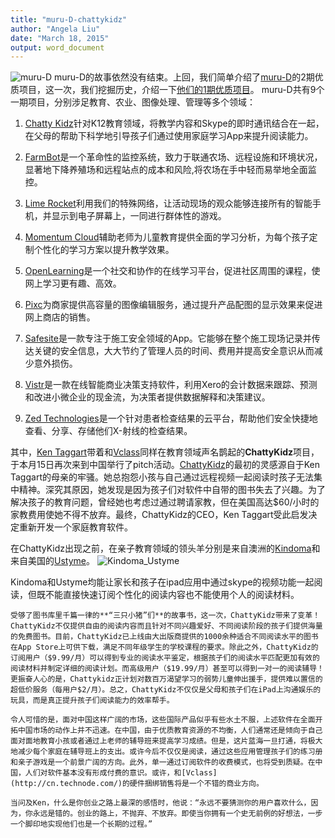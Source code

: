 ```yaml
---
title: "muru-D-chattykidz"
author: "Angela Liu"
date: "March 18, 2015"
output: word_document
---
```

![muru-D](https://muru-d.com/media/backgrounds/MuruD1i.jpg)
    muru-D的故事依然没有结束。上回，我们简单介绍了[muru-D](https://muru-d.com/)的2期优质项目，这一次，我们挖掘历史，介绍一下[他们的1期优质项目](http://www.startupdaily.net/2014/08/live-muru-d-demo-evening-startupaus/)。
muru-D共有9个一期项目，分别涉足教育、农业、图像处理、管理等多个领域：

1. [Chatty Kidz](www.chattykidz.com)针对K12教育领域，将教学内容和Skype的即时通讯结合在一起，在父母的帮助下科学地引导孩子们通过使用家庭学习App来提升阅读能力。

2. [FarmBot](www.farmbot.com.au)是一个革命性的监控系统，致力于联通农场、远程设施和环境状况，显著地下降养殖场和远程站点的成本和风险,将农场在手中轻而易举地全面监控。

3. [Lime Rocket](limerocket.com)利用我们的特殊网络，让活动现场的观众能够连接所有的智能手机，并显示到电子屏幕上，一同进行群体性的游戏。

4. [Momentum Cloud](www.momentumcloud.com)辅助老师为儿童教育提供全面的学习分析，为每个孩子定制个性化的学习方案以提升教学效果。

5. [OpenLearning](www.openlearning.com)是一个社交和协作的在线学习平台，促进社区周围的课程，使网上学习更有趣、高效。

6. [Pixc](www.pixcphotos.com)为商家提供高容量的图像编辑服务，通过提升产品配图的显示效果来促进网上商店的销售。

7. [Safesite](www.safesiteapp.com)是一款专注于施工安全领域的App。它能够在整个施工现场记录并传达关键的安全信息，大大节约了管理人员的时间、费用并提高安全意识从而减少意外损伤。

8. [Vistr](https://www.vistr.co)是一款在线智能商业决策支持软件，利用Xero的会计数据来跟踪、预测和改进小微企业的现金流，为决策者提供数据解释和决策建议。

9. [Zed Technologies](www.zedtechnologies.com.au)是一个针对患者检查结果的云平台，帮助他们安全快捷地查看、分享、存储他们X-射线的检查结果。

  其中，[Ken Taggart](http://www.linkedin.com/company/chatty-kidz)带着和[Vclass](http://www.vclass.com.au/)同样在教育领域声名鹊起的**ChattyKidz**项目，于本月15日再次来到中国举行了pitch活动。[ChattyKidz](www.chattykidz.com)的最初的灵感源自于Ken Taggart的母亲的牢骚。她总抱怨小孩与自己通过远程视频一起阅读时孩子无法集中精神。深究其原因，她发现是因为孩子们对软件中自带的图书失去了兴趣。为了解决孩子的教育问题，曾经她也考虑过通过聘请家教，但在美国高达$60/小时的家教费用使她不得不放弃。最终，ChattyKidz的CEO，Ken Taggart受此启发决定重新开发一个家庭教育软件。
  
  在ChattyKidz出现之前，在亲子教育领域的领头羊分别是来自澳洲的[Kindoma](http://kindoma.com/)和来自美国的[Ustyme](http://www.ustyme.com/index.html)。
  ![Kindoma_Ustyme](https://raw.githubusercontent.com/harryprince/Blog/master/muru-D/muru-D-ChattyKidz/kindoma-ustyme.png)
  
  Kindoma和Ustyme均能让家长和孩子在ipad应用中通过skype的视频功能一起阅读，但既不能直接快速订阅个性化的阅读内容也不能使用个人的阅读材料。
  
	受够了图书库里千篇一律的**“三只小猪”们**的故事书，这一次，ChattyKidz带来了变革！ChattyKidz不仅提供自由的阅读内容而且针对不同兴趣爱好、不同阅读阶段的孩子们提供海量的免费图书。目前，ChattyKidz已上线由大出版商提供的1000余种适合不同阅读水平的图书在App Store上可供下载，满足不同年级学生的学校课程的要求。除此之外，ChattyKidz的订阅用户（$9.99/月）可以得到专业的阅读水平鉴定，根据孩子们的阅读水平匹配更加有效的阅读材料并制定详细的阅读计划。而高级用户（$19.99/月）甚至可以得到一对一的阅读辅导！更振奋人心的是，Chattykidz正计划对数百万渴望学习的弱势儿童伸出援手，提供难以置信的超低价服务（每用户$2/月）。总之，ChattyKidz不仅仅是父母和孩子们在iPad上沟通娱乐的玩具，而是真正提升孩子们阅读能力的效率帮手。
  
	令人可惜的是，面对中国这样广阔的市场，这些国际产品似乎有些水土不服，上述软件在全面开拓中国市场的动作上并不迅速。在中国，由于优质教育资源的不均衡，人们通常还是倾向于自己面对面地教育小孩或者通过上老师的辅导班来提高学习成绩。但是，这片蓝海一旦打通，将极大地减少每个家庭在辅导班上的支出。或许今后不仅仅是阅读，通过这些应用管理孩子们的练习册和亲子游戏是一个前景广阔的方向。此外，单一通过订阅软件的收费模式，也将受到质疑。在中国，人们对软件基本没有形成付费的意识。或许，和[Vclass](http://cn.technode.com/)的硬件捆绑销售将是一个不错的商业方向。
  
	当问及Ken，什么是你创业之路上最深的感悟时，他说：“永远不要猜测你的用户喜欢什么，因为，你永远是错的。创业的路上，不抛弃、不放弃。即使当你拥有一个史无前例的好想法，一步一个脚印地实现他们也是一个长期的过程。”